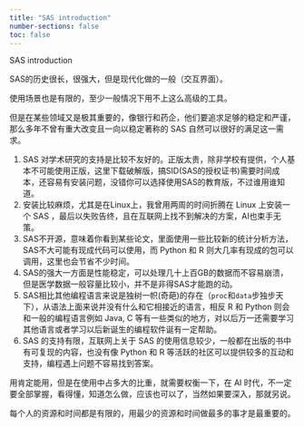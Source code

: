 ```yaml
---
title: "SAS introduction"
number-sections: false
toc: false
---
```


SAS introduction

SAS的历史很长，很强大，但是现代化做的一般（交互界面）。

使用场景也是有限的，至少一般情况下用不上这么高级的工具。

但是在某些领域又是极其重要的，像银行和药企，他们要追求足够的稳定和严谨，那么多年不曾有重大改变且一向以稳定著称的 SAS 自然可以很好的满足这一需求。

1.  SAS 对学术研究的支持是比较不友好的。正版太贵，除非学校有提供，个人基本不可能使用正版，这里下载破解版，搞SID(SAS的授权证书)需要时间成本，还容易有安装问题，没错你可以选择使用SAS的教育版，不过谁用谁知道。
2.  安装比较麻烦，尤其是在Linux上，我曾用两周的时间折腾在 Linux 上安装一个 SAS ，最后以失败告终，且在互联网上找不到解决的方案，AI也束手无策。
3.  SAS不开源，意味着你看到某些论文，里面使用一些比较新的统计分析方法，SAS不大可能有现成代码可以使用，而 Python 和 R 则大几率有现成的包可以调用，这里也会节省不少时间。
4.  SAS的强大一方面是性能稳定，可以处理几十上百GB的数据而不容易崩溃，但是医学数据一般容量比较小，并不是非得SAS才能跑的动。
5.  SAS相比其他编程语言来说是独树一帜(奇葩)的存在（`proc`和`data`步独步天下），从语法上面来说并没有什么和它相接近的语言，相反 R 和 Python 则会和一般的编程语言例如 Java, C 等有一些类似的地方，对以后万一还需要学习其他语言或者学习以后新诞生的编程软件诞有一定帮助。
6.  SAS 的支持有限，互联网上关于 SAS 的使用信息较少，一般都在出版的书中有可复现的内容，也没有像 Python 和 R 等活跃的社区可以提供较多的互动和支持，编程遇上问题不容易找到答案。

用肯定能用，但是在使用中占多大的比重，就需要权衡一下，在 AI 时代，不一定要全部掌握，看得懂，知道怎么做，应该也可以了，当然如果要深入，那就另说。

每个人的资源和时间都是有限的，用最少的资源和时间做最多的事才是最重要的。